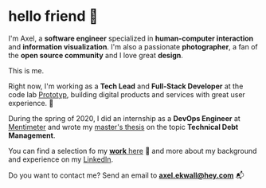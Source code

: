 
# hello friend 👋

I'm Axel, a **software engineer** specialized in **human-computer interaction** and **information visualization**. I'm also a passionate **photographer**, a fan of the **open source community** and I love great **design**.

<ProfileCard>This is me.</ProfileCard>

Right now, I'm working as a **Tech Lead** and **Full-Stack Developer** at the code lab [Prototyp](https://www.prototyp.se/), building digital products and services with great user experience. 🎉

During the spring of 2020, I did an internship as a **DevOps Engineer** at [Mentimeter](https://mentimeter.com) and wrote my [master's thesis](/work/thesis) on the topic **Technical Debt Management**.

You can find a selection fo my [**work** here](/work) 🔨 and more about my background and experience on my [LinkedIn](https://www.linkedin.com/in/axelekwall/).

Do you want to contact me? Send an email to **[axel.ekwall@hey.com](mailto:axel.ekwall@hey.com)** 📬

